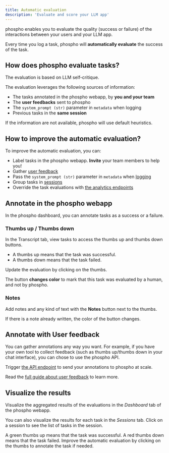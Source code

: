 ```yaml
---
title: Automatic evaluation
description: 'Evaluate and score your LLM app'
---
```


phospho enables you to evaluate the quality (success or failure) of the interactions between your users and your LLM app.

Every time you log a task, phospho will **automatically evaluate** the success of the task. 

## How does phospho evaluate tasks?

The evaluation is based on LLM self-critique.

The evaluation leverages the following sources of information:
- The tasks annotated in the phospho webapp, by **you and your team**
- The **user feedbacks** sent to phospho
- The `system_prompt (str)` parameter in `metadata` when logging 
- Previous tasks in the **same session**

If the information are not available, phospho will use default heuristics. 

## How to improve the automatic evaluation?

To improve the automatic evaluation, you can:
- Label tasks in the phospho webapp. **Invite** your team members to help you!
- Gather [user feedback](/guides/user-feedback)
- Pass the `system_prompt (str)` parameter in `metadata` when [logging](/guides/sessions-and-users#metadata)
- Group tasks in [sessions](/guides/sessions)
- Override the task evaluations with [the analytics endpoints](/integrations/python/analytics#update-logs-from-a-dataframe)

## Annotate in the phospho webapp

In the phospho dashboard, you can annotate tasks as a success or a failure. 

### Thumbs up / Thumbs down

In the Transcript tab, view tasks to access the thumbs up and thumbs down buttons.
- A thumbs up means that the task was successful. 
- A thumbs down means that the task failed.

Update the evaluation by clicking on the thumbs.

The button **changes color** to mark that this task was evaluated by a human, and not by phospho.

### Notes

Add notes and any kind of text with the **Notes** button next to the thumbs. 

If there is a note already written, the color of the button changes. 

## Annotate with User feedback

You can gather annotations any way you want. For example, if you have your own tool to collect feedback (such as thumbs up/thumbs down in your chat interface), you can chose to use the phospho API.

Trigger [the API endpoint](https://api.phospho.ai/v2/redoc#tag/Tasks/operation/post_flag_task_tasks__task_id__flag_post) to send your annotations to phospho at scale.

Read the [full guide about user feedback](/guides/user-feedback) to learn more.

## Visualize the results

Visualize the aggregated results of the evaluations in the _Dashboard_ tab of the phospho webapp.

You can also visualize the results for each task in the _Sessions_ tab. Click on a session to see the list of tasks in the session. 

A green thumbs up means that the task was successful. A red thumbs down means that the task failed. Improve the automatic evaluation by clicking on the thumbs to annotate the task if needed.